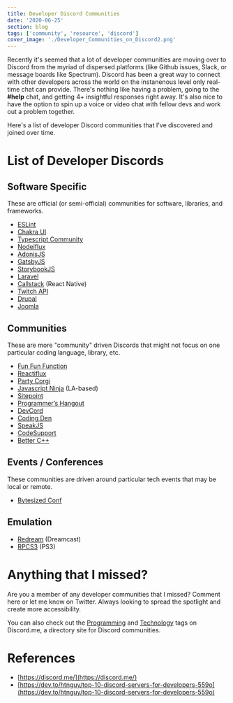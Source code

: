 ```yaml
---
title: Developer Discord Communities
date: '2020-06-25'
section: blog
tags: ['community', 'resource', 'discord']
cover_image: './Developer_Communities_on_Discord2.png'
---
```


Recently it's seemed that a lot of developer communities are moving over to Discord from the myriad of dispersed platforms (like Github issues, Slack, or message boards like Spectrum). Discord has been a great way to connect with other developers across the world on the instanenous level only real-time chat can provide. There's nothing like having a problem, going to the **#help** chat, and getting 4+ insightful responses right away. It's also nice to have the option to spin up a voice or video chat with fellow devs and work out a problem together.

Here's a list of developer Discord communities that I've discovered and joined over time.

# List of Developer Discords

## Software Specific

These are official (or semi-official) communities for software, libraries, and frameworks.

- [ESLint](https://discord.com/invite/8szcydm)
- [Chakra UI](https://discord.gg/tfmdyM)
- [Typescript Community](https://discord.gg/hnQ9u6)
- [Nodeiflux](https://discord.gg/2hBeGU)
- [AdonisJS](https://discord.gg/vDcEjq6?)
- [GatsbyJS](https://discord.gg/8USXa7)
- [StorybookJS](https://discord.gg/WwhSSR)
- [Laravel](https://discord.gg/UHe66C)
- [Callstack](https://discord.gg/Q263gu) (React Native)
- [Twitch API](https://discord.me/twitch-api)
- [Drupal](https://discord.me/drupal)
- [Joomla](https://discord.me/joomla)

## Communities

These are more "community" driven Discords that might not focus on one particular coding language, library, etc.

- [Fun Fun Function](https://funfun.chat)
- [Reactiflux](https://discord.gg/RT69kk)
- [Party Corgi](https://discord.gg/partycorgi)
- [Javascript Ninja](https://discord.gg/SfXuaS) (LA-based)
- [Sitepoint](https://discord.gg/nXbpCY)
- [Programmer’s Hangout](https://discord.me/coding)
- [DevCord](https://discord.me/devcord)
- [Coding Den](https://discord.com/invite/code)
- [SpeakJS](https://discord.me/speakjs)
- [CodeSupport](https://discord.com/invite/NDQAH4)
- [Better C++](https://discord.me/bettercpp)

## Events / Conferences

These communities are driven around particular tech events that may be local or remote.

- [Bytesized Conf](https://discord.gg/yZAXkS)

## Emulation

- [Redream](https://discord.gg/dYvgPa) (Dreamcast)
- [RPCS3](https://discord.me/RPCS3) (PS3)

# Anything that I missed?

Are you a member of any developer communities that I missed? Comment here or let me know on Twitter. Always looking to spread the spotlight and create more accessibility.

You can also check out the [Programming](https://discord.me/servers/category/programming) and [Technology](https://discord.me/servers/category/technology) tags on Discord.me, a directory site for Discord communities.

# References

- [https://discord.me/](https://discord.me/)
- [https://dev.to/htnguy/top-10-discord-servers-for-developers-559o](https://dev.to/htnguy/top-10-discord-servers-for-developers-559o)
